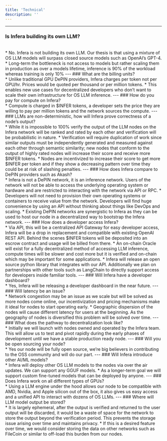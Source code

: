 ```yaml
---
title: 'Technical'
description: ''
---
```


---
### Is Infera building its own LLM?
<br />
* No. Infera is not building its own LLM. Our thesis is that using a mixture of OS LLM models will surpass closed source models such as OpenAI’s GPT-4.
* Long-term the bottleneck is not access to models but rather scaling them in production as over a models lifetime, inference is 90% of the workload whereas training is only 10%
---
### What are the billing units?
<br />
* Unlike traditional GPU DePIN providers, Infera charges per token not per GPU/hr. Prices would be quoted per thousand or per million tokens.
* This enables new use cases for decentralized developers who don’t want to scale their own infrastructure for OS LLM inference.
---
### How do you pay for compute on Infera?
<br />
* Compute is charged in $INFER tokens, a developer sets the price they are willing to pay per million tokens and the network sources the compute.
---
### LLMs are non-deterministic, how will Infera prove correctness of a node’s output?
<br />
* While it is impossible to 100% verify the output of the LLM nodes on the Infera network will be ranked and rated by each other and verification will be probabilistic in nature.
* Verification will require duplication of work since similar outputs must be independently generated and measured against each other through semantic similarity; new nodes that conform to the output of highly rated nodes will increase their score and receive more $INFER tokens.
* Nodes are incentivized to increase their score to get more $INFER per token and if they show a decreasing pattern over time they could be at risk of slashing penalties.
---
### How does Infera compare to DePIN providers such as Akash?
<br />
* Infera is not a DePIN network, it is an inference network. Users of the network will not be able to access the underlying operating system or hardware and are restricted to interacting with the network via API or RPC.
* Developers will not need to provision their own operating systems or containers to receive value from the network. Developers will find huge convenience by using an API without thinking about things like DevOps and scaling.
* Existing DePIN networks are synergistic to Infera as they can be used to host our node in a decentralized way to bootstrap the Infera network.
---
### How does a developer access Infera?
<br />
* Via API, this will be a centralized API Gateway for easy developer access, Infera will be a drop in replacement and compatible with existing OpenAI REST API. Behind the scenes $INFER tokens will be deposited into an escrow contract and usage will be billed from there.
* An on-chain Oracle will exist for a fully decentralized method of accessing LLM inference, compute times will be slower and cost more but it is verified and on-chain which may be important for some applications.
* Infera will release an open source python library that integrates with our API. Additionally we plan on partnerships with other tools such as LangChain to directly support access for developers inside familiar tools.
---
### Will Infera have a developer dashboard?
<br />
* Yes, Infera will be releasing a developer dashboard in the near future.
---
### Will latency be an issue?
<br />
* Network congestion may be an issue as we scale but will be solved as more nodes come online, our incentivization and pricing mechanisms make it ideal for nodes to start operating early.
* Geographic dispersion of the nodes will cause different latency for users at the beginning. As the geography of nodes is diversified this problem will be solved over time.
---
### What does the pathway to decentralization look like?
<br />
* Initially we will launch with nodes owned and operated by the Infera team. This will allow us to test and pivot rapidly during the early phases of development until we have a stable production ready node.
---
### Will you be open sourcing your node?
<br />
* Yes our node will be fully open source, we’re big believers in contributing to the OSS community and will do our part.
---
### Will Infera introduce other AI/ML models?
<br />
* Infera will deploy other OS LLM models to the nodes via over the air updates. We can support any GGUF models.
* As a longer-term goal we will support custom fine-tuned models that can be deployed by anyone.
---
### Does Infera work on all different types of GPUs?
<br />
* Using a LLM engine under the hood allows our node to be compatible with AMD, Nvidia, and Apple silicon out of the box, it also gives us easy access and a unified API to interact with dozens of OS LLMs.
---
### Where will LLM model output be stored?
<br />
* It is largely ephemeral, after the output is verified and returned to the user output will be discarded, it would be a waste of space for the network to store the output beyond the verification period. This prevents the storage issue arising over time and maintains privacy.
* If this is a desired feature over time, we would consider storing the data on other networks such as FileCoin or similar to off-load this burden from our nodes.